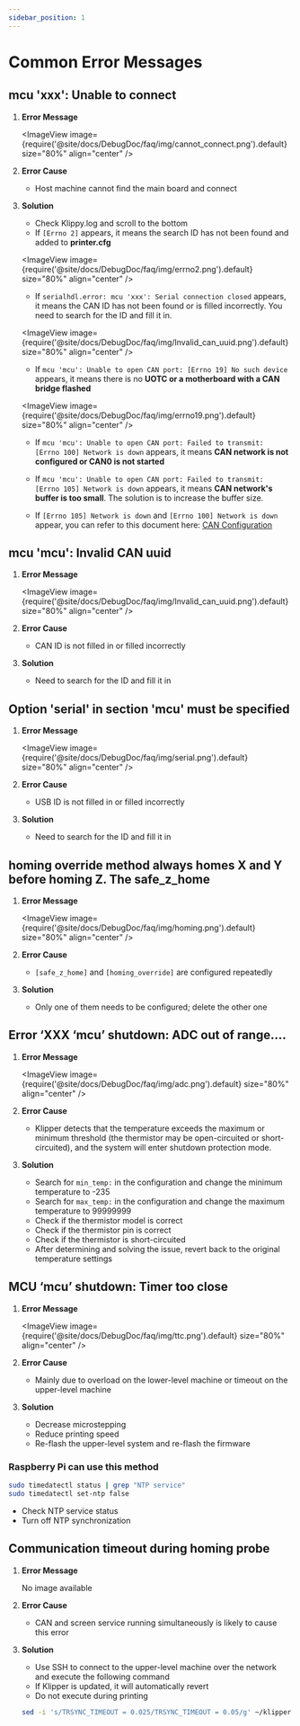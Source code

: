 ```yaml
---
sidebar_position: 1
---
```




# Common Error Messages


## mcu 'xxx': Unable to connect

1. **Error Message**

   <ImageView image={require('@site/docs/DebugDoc/faq/img/cannot_connect.png').default} size="80%" align="center" />

2. **Error Cause**

   * Host machine cannot find the main board and connect

3. **Solution**

   * Check Klippy.log and scroll to the bottom
   * If `[Errno 2]` appears, it means the search ID has not been found and added to **printer.cfg**
   
   <ImageView image={require('@site/docs/DebugDoc/faq/img/errno2.png').default} size="80%" align="center" />

   * If `serialhdl.error: mcu 'xxx': Serial connection closed` appears, it means the CAN ID has not been found or is filled incorrectly. You need to search for the ID and fill it in.

   <ImageView image={require('@site/docs/DebugDoc/faq/img/lnvalid_can_uuid.png').default} size="80%" align="center" />
 
   * If `mcu 'mcu': Unable to open CAN port: [Errno 19] No such device` appears, it means there is no **UOTC or a motherboard with a CAN bridge flashed**

   <ImageView image={require('@site/docs/DebugDoc/faq/img/errno19.png').default} size="80%" align="center" />

   * If `mcu 'mcu': Unable to open CAN port: Failed to transmit: [Errno 100] Network is down` appears, it means **CAN network is not configured or CAN0 is not started**

   * If `mcu 'mcu': Unable to open CAN port: Failed to transmit: [Errno 105] Network is down` appears, it means **CAN network's buffer is too small**. The solution is to increase the buffer size.

   * If `[Errno 105] Network is down` and `[Errno 100] Network is down` appear, you can refer to this document here: [CAN Configuration](/docs/DebugDoc/faq/klipper_can.mdx "Click to jump")

## mcu 'mcu': Invalid CAN uuid

1. **Error Message**

   <ImageView image={require('@site/docs/DebugDoc/faq/img/lnvalid_can_uuid.png').default} size="80%" align="center" />

2. **Error Cause**

   * CAN ID is not filled in or filled incorrectly

3. **Solution**

   * Need to search for the ID and fill it in

## Option 'serial' in section 'mcu' must be specified

1. **Error Message**

   <ImageView image={require('@site/docs/DebugDoc/faq/img/serial.png').default} size="80%" align="center" />

2. **Error Cause**

   * USB ID is not filled in or filled incorrectly

3. **Solution**

   * Need to search for the ID and fill it in

##  homing override method always homes X and Y before homing Z. The safe_z_home

1. **Error Message**

   <ImageView image={require('@site/docs/DebugDoc/faq/img/homing.png').default} size="80%" align="center" />

2. **Error Cause**

   * `[safe_z_home]` and `[homing_override]` are configured repeatedly

3. **Solution**

   * Only one of them needs to be configured; delete the other one

##  Error ‘XXX ‘mcu’ shutdown: ADC out of range….

1. **Error Message**

   <ImageView image={require('@site/docs/DebugDoc/faq/img/adc.png').default} size="80%" align="center" />

2. **Error Cause**

   * Klipper detects that the temperature exceeds the maximum or minimum threshold (the thermistor may be open-circuited or short-circuited), and the system will enter shutdown protection mode.

3. **Solution**

   * Search for `min_temp:` in the configuration and change the minimum temperature to -235
   * Search for `max_temp:` in the configuration and change the maximum temperature to 99999999
   * Check if the thermistor model is correct
   * Check if the thermistor pin is correct
   * Check if the thermistor is short-circuited
   * After determining and solving the issue, revert back to the original temperature settings

## MCU ‘mcu’ shutdown: Timer too close

1. **Error Message**

   <ImageView image={require('@site/docs/DebugDoc/faq/img/ttc.png').default} size="80%" align="center" />

2. **Error Cause**

   * Mainly due to overload on the lower-level machine or timeout on the upper-level machine

3. **Solution**

   * Decrease microstepping
   * Reduce printing speed
   * Re-flash the upper-level system and re-flash the firmware

### Raspberry Pi can use this method

   ```bash
   sudo timedatectl status | grep "NTP service" 
   sudo timedatectl set-ntp false
   ```

   * Check NTP service status
   * Turn off NTP synchronization

## Communication timeout during homing probe 

1. **Error Message**

   No image available

2. **Error Cause**

   * CAN and screen service running simultaneously is likely to cause this error

3. **Solution**

   * Use SSH to connect to the upper-level machine over the network and execute the following command
   * If Klipper is updated, it will automatically revert
   * Do not execute during printing
   ```bash
   sed -i 's/TRSYNC_TIMEOUT = 0.025/TRSYNC_TIMEOUT = 0.05/g' ~/klipper/klippy/mcu.py && sudo systemctl restart klipper
   ```